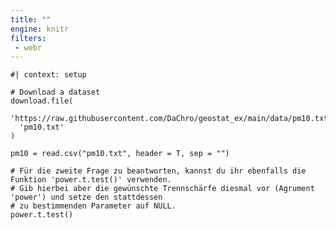 ```yaml
---
title: ""
engine: knitr
filters:
 - webr
---
```


```webr-r

#| context: setup

# Download a dataset
download.file(
  'https://raw.githubusercontent.com/DaChro/geostat_ex/main/data/pm10.txt',
  'pm10.txt'
)

pm10 = read.csv("pm10.txt", header = T, sep = "")

```

```webr-r
# Für die zweite Frage zu beantworten, kannst du ihr ebenfalls die Funktion 'power.t.test()' verwenden. 
# Gib hierbei aber die gewünschte Trennschärfe diesmal vor (Agrument 'power') und setze den stattdessen 
# zu bestimmenden Parameter auf NULL.
power.t.test()

  


```




